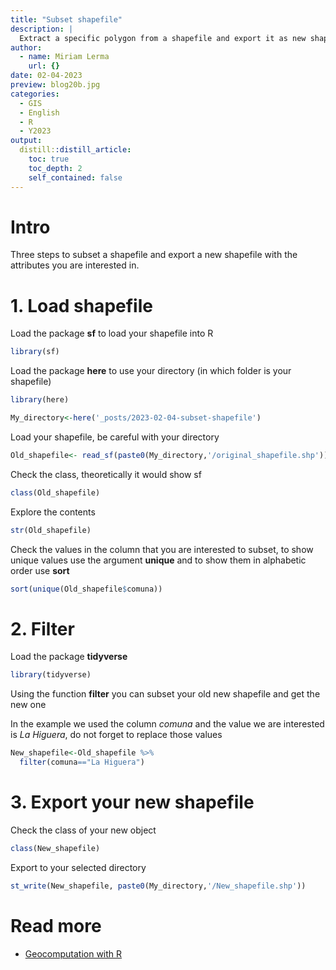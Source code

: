 ```yaml
---
title: "Subset shapefile"
description: |
  Extract a specific polygon from a shapefile and export it as new shapefile.
author:
  - name: Miriam Lerma
    url: {}
date: 02-04-2023
preview: blog20b.jpg
categories:
  - GIS
  - English
  - R
  - Y2023
output:
  distill::distill_article:
    toc: true
    toc_depth: 2
    self_contained: false
---
```


# Intro

Three steps to subset a shapefile and export a new shapefile with the attributes you are interested in.

# 1. Load shapefile

Load the package **sf** to load your shapefile into R

```r
library(sf)
```

Load the package **here** to use your directory (in which folder is your shapefile)

```r
library(here)
```

```r
My_directory<-here('_posts/2023-02-04-subset-shapefile')
```

Load your shapefile, be careful with your directory

```r
Old_shapefile<- read_sf(paste0(My_directory,'/original_shapefile.shp'))
```

Check the class, theoretically it would show sf

```r
class(Old_shapefile)
```

Explore the contents

```r
str(Old_shapefile)
```

Check the values in the column that you are interested to subset, to show unique values use the argument **unique** and to show them in alphabetic order use **sort**

```r
sort(unique(Old_shapefile$comuna))
```

# 2. Filter

Load the package **tidyverse**

```r
library(tidyverse)
```

Using the function **filter** you can subset your old new shapefile and get the new one

In the example we used the column *comuna* and the value we are interested is *La Higuera*, do not forget to replace those values

```r
New_shapefile<-Old_shapefile %>%
  filter(comuna=="La Higuera")
```

# 3. Export your new shapefile

Check the class of your new object

```r
class(New_shapefile)
```

Export to your selected directory

```r
st_write(New_shapefile, paste0(My_directory,'/New_shapefile.shp'))
```

# Read more

- [Geocomputation with R](https://geocompr.robinlovelace.net/attr.html)
